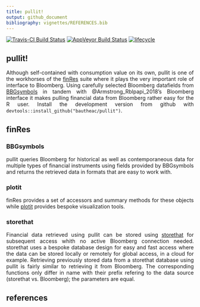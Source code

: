 ---
title: pullit!
output: github_document
bibliography: vignettes/REFERENCES.bib
---
<style> body {text-align: justify} </style>
[![Travis-CI Build Status](https://travis-ci.org/bautheac/pullit.svg?branch=master)](https://travis-ci.org/bautheac/pullit)
[![AppVeyor Build Status](https://ci.appveyor.com/api/projects/status/github/bautheac/pullit?branch=master&svg=true)](https://ci.appveyor.com/project/bautheac/pullit)
[![lifecycle](https://img.shields.io/badge/lifecycle-experimental-orange.svg)](https://www.tidyverse.org/lifecycle/#experimental)


## pullit!

Although self-contained with consumption value on its own, pullit is one of the workhorses of the [finRes](https://bautheac.github.io/finRes/) suite where it plays the very important role of interface to Bloomberg. Using carefully selected Bloomberg datafields from [BBGsymbols](https://bautheac.github.io/BBGsymbols/) in tandem with @Armstrong_Rblpapi_2018's Bloomberg interface it makes pulling financial data from Bloomberg rather easy for the R user. Install the development version from github with `devtools::install_github("bautheac/pullit")`. 

## finRes

### BBGsymbols
pullit queries Bloomberg for historical as well as contemporaneous data for multiple types of financial instruments using fields provided by BBGsymbols and returns the retrieved data in formats that are easy to work with.  

### plotit
finRes provides a set of accessors and summary methods for these objects while [plotit](https://bautheac.github.io/plotit/) provides bespoke visualization tools.  

### storethat
Financial data retrieved using pullit can be stored using [storethat](https://bautheac.github.io/storethat/) for subsequent access whith no active Bloomberg connection needed. storethat uses a bespoke database design for easy and fast access where the data can be stored locally or remotely for global access, in a cloud for example. Retrieving previously stored data from a storethat database using pullit is fairly similar to retrieving it from Bloomberg. The corresponding functions only differ in name with their prefix refering to the data source (storethat vs. Bloomberg); the parameters are equal.


## references
